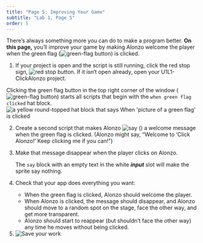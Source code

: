 ```yaml
---
title: "Page 5: Improving Your Game"
subtitle: "Lab 1, Page 5"
order: 5
---
```


::: learn
There's always something more you can do to make a program better. <strong>On this page,</strong> you'll improve your game by making Alonzo welcome the player when the green flag (<img src="/img/1-introduction/green-flag_button.png" title="green-flag button" alt="green-flag button" class="button"/>) is clicked.
:::

::: {#first .forYouToDo}
<ol>

<li>If your project is open and the script is still running, click the red stop sign, <img src="/img/1-introduction/stop_button.png" title="red stop button" alt="red stop button"/>. If it isn't open already, open your U1L1-ClickAlonzo project.</li>

</ol>
:::

<p>Clicking the green flag button in the top right corner of the window (<img src="/img/1-introduction/green-flag_button.png" title="green-flag button" alt="green-flag button" class="button"/>) starts all scripts that begin with the <code>when green flag clicked</code> hat block.<br /> <img src="/img/blocks/when-green-flag-clicked-full-size.png" title="a yellow round-topped hat block that says When &apos;picture of a green flag&apos; is clicked" alt="a yellow round-topped hat block that says When &apos;picture of a green flag&apos; is clicked" class="indent"/></p>

::: forYouToDo
<ol start="2">

<!--<div class="index-term" id="say</code>"></div>-->

<li>Create a second script that makes Alonzo <img src="/img/blocks/say-empty.png" title="say ()" alt="say ()"/> a welcome message when the green flag is clicked. (Alonzo might say, "Welcome to 'Click Alonzo!' Keep clicking me if you can!")</li>

<li>

Make that message disappear when the player clicks on Alonzo.

::: endnote
The <code>say</code> block with an empty text in the white <em><strong>input</strong></em> slot will make the sprite say nothing.
:::

</li>

<li>

Check that your app does everything you want:

<ul>

<li>When the green flag is clicked, Alonzo should welcome the player.</li>

<li>When Alonzo is clicked, the message should disappear, and Alonzo should move to a random spot on the stage, face the other way, and get more transparent.</li>

<li>Alonzo should start to reappear (but shouldn't face the other way) any time he moves without being clicked.</li>

</ul>

</li>

<li><img src="/img/icons/save-now.png" title="Save your work" alt="Save your work" class="inline"/></li>

</ol>
:::
